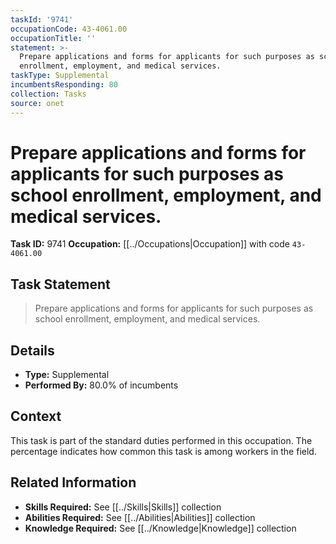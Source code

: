 ```yaml
---
taskId: '9741'
occupationCode: 43-4061.00
occupationTitle: ''
statement: >-
  Prepare applications and forms for applicants for such purposes as school
  enrollment, employment, and medical services.
taskType: Supplemental
incumbentsResponding: 80
collection: Tasks
source: onet
---
```

# Prepare applications and forms for applicants for such purposes as school enrollment, employment, and medical services.

**Task ID:** 9741
**Occupation:** [[../Occupations|Occupation]] with code `43-4061.00`

## Task Statement

> Prepare applications and forms for applicants for such purposes as school enrollment, employment, and medical services.

## Details

- **Type:** Supplemental
- **Performed By:** 80.0% of incumbents

## Context

This task is part of the standard duties performed in this occupation. The percentage indicates how common this task is among workers in the field.

## Related Information

- **Skills Required:** See [[../Skills|Skills]] collection
- **Abilities Required:** See [[../Abilities|Abilities]] collection
- **Knowledge Required:** See [[../Knowledge|Knowledge]] collection
